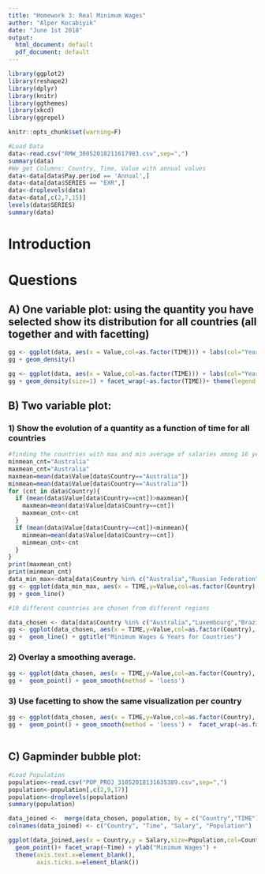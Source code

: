 ---
title: "Homework 3: Real Minimum Wages"
author: "Alper Kocabiyik"
date: "June 1st 2018"
output:
  html_document: default
  pdf_document: default
---

```{r, include=F}
library(ggplot2)	
library(reshape2)	
library(dplyr)
library(knitr)
library(ggthemes)
library(xkcd)
library(ggrepel)	
```

```{r, include=FALSE}
knitr::opts_chunk$set(warning=F)
```

```{r, include=FALSE}
#Load Data
data<-read.csv("RMW_30052018211617983.csv",sep=",")
summary(data)
#We get Columns: Country, Time, Value with annual values
data<-data[data$Pay.period == 'Annual',]
data<-data[data$SERIES == "EXR",]
data<-droplevels(data)
data<-data[,c(2,7,15)]
levels(data$SERIES)
summary(data)
```

# Introduction

# Questions

## A) One variable plot: using the quantity you have selected show its distribution for all countries (all together and with facetting)

```{r}
gg <- ggplot(data, aes(x = Value,col=as.factor(TIME))) + labs(col="Years") +xlab("Minimum Wages")
gg + geom_density()
```
```{r}
gg <- ggplot(data, aes(x = Value,col=as.factor(TIME))) + labs(col="Years") + xlab("Minimum Wages")
gg + geom_density(size=1) + facet_wrap(~as.factor(TIME))+ theme(legend.position="none")
```



## B) Two variable plot:

### 1) Show the evolution of a quantity as a function of time for all countries

```{r}
#finding the countries with max and min average of salaries among 16 years to compare them
minmean_cnt="Australia"
maxmean_cnt="Australia"
maxmean=mean(data$Value[data$Country=="Australia"])
minmean=mean(data$Value[data$Country=="Australia"])
for (cnt in data$Country){
  if (mean(data$Value[data$Country==cnt])>maxmean){
    maxmean=mean(data$Value[data$Country==cnt])
    maxmean_cnt<-cnt
  }
  if (mean(data$Value[data$Country==cnt])<minmean){
    minmean=mean(data$Value[data$Country==cnt])
    minmean_cnt<-cnt
  }
}
print(maxmean_cnt)
print(minmean_cnt)
data_min_max<-data[data$Country %in% c("Australia","Russian Federation"),]
gg <- ggplot(data_min_max, aes(x = TIME,y=Value,col=as.factor(Country), )) + labs(col="Country")+ylab("Minimum Wages")
gg + geom_line()

```

```{r}
#10 different countries are chosen from different regions

data_chosen <- data[data$Country %in% c("Australia","Luxembourg","Brazil","United States","France","Belgium", "Korea", "Israel","Turkey","Mexico"),]
gg <- ggplot(data_chosen, aes(x = TIME,y=Value,col=as.factor(Country), )) + labs(col="Country")+ylab("Minimum Wages")
gg +  geom_line() + ggtitle("Minimum Wages & Years for Countries")
```

### 2) Overlay a smoothing average.

```{r}
gg <- ggplot(data_chosen, aes(x = TIME,y=Value,col=as.factor(Country), )) + labs(col="Country") + ylab("Minimum Wages")
gg +  geom_point() + geom_smooth(method = 'loess')
```

### 3) Use facetting to show the same visualization per country

```{r}
gg <- ggplot(data_chosen, aes(x = TIME,y=Value,col=as.factor(Country), )) + labs(col="Country") + ylab("Minimum Wages")
gg +  geom_point() + geom_smooth(method = 'loess') +  facet_wrap(~as.factor(Country))
  
```

## C) Gapminder bubble plot:

```{r, include=FALSE}
#Load Population
population<-read.csv("POP_PROJ_31052018131635389.csv",sep=",")
population<-population[,c(2,9,17)]
population<-droplevels(population)
summary(population)
```

```{r}
data_joined <-  merge(data_chosen, population, by = c("Country","TIME"))
colnames(data_joined) <- c("Country", "Time", "Salary", "Population")
```

```{r}
ggplot(data_joined,aes(x = Country,y = Salary,size=Population,col=Country))+
  geom_point()+ facet_wrap(~Time) + ylab("Minimum Wages") +
  theme(axis.text.x=element_blank(),
        axis.ticks.x=element_blank())
```